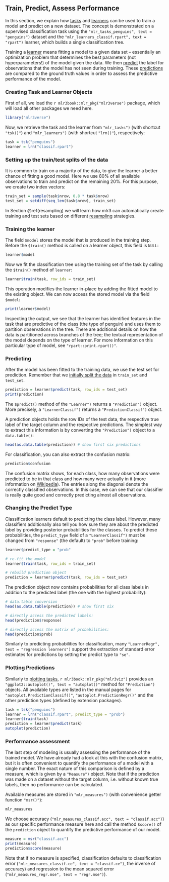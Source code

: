 ## Train, Predict, Assess Performance {#train-predict}

In this section, we explain how [tasks](#tasks) and [learners](#learners) can be used to train a model and predict on a new dataset.
The concept is demonstrated on a supervised classification task using the `"mlr_tasks_penguins", text = "penguins")` dataset and the `"mlr_learners_classif.rpart", text = "rpart")` learner, which builds a single classification tree.

Training a [learner](#learners) means fitting a model to a given data set -- essentially an optimization problem that determines the best parameters (not hyperparameters!) of the model given the data.
We then [predict](#predicting) the label for observations that the model has not seen during training.
These [predictions](#predicting) are compared to the ground truth values in order to assess the predictive performance of the model.

### Creating Task and Learner Objects {#train-predict-objects}

First of all, we load the `r mlr3book::mlr_pkg("mlr3verse")` package, which will load all other packages we need here.
```r
library("mlr3verse")
```

Now, we retrieve the task and the learner from `"mlr_tasks")` (with shortcut `"tsk()"`) and `"mlr_learners")` (with shortcut `"lrn()"`), respectively:

```r
task = tsk("penguins")
learner = lrn("classif.rpart")
```

### Setting up the train/test splits of the data {#split-data}

It is common to train on a majority of the data, to give the learner a better chance of fitting a good model.
Here we use 80% of all available observations to train and predict on the remaining 20%.
For this purpose, we create two index vectors:

```r
train_set = sample(task$nrow, 0.8 * task$nrow)
test_set = setdiff(seq_len(task$nrow), train_set)
```

In Section \@ref(resampling) we will learn how mlr3 can automatically create training and test sets based on different [resampling](#resampling) strategies.

### Training the learner {#training}

The field `$model` stores the model that is produced in the training step.
Before the `$train()` method is called on a learner object, this field is `NULL`:

```r
learner$model
```

Now we fit the classification tree using the training set of the task by calling the `$train()` method of `learner`:

```r
learner$train(task, row_ids = train_set)
```

This operation modifies the learner in-place by adding the fitted model to the existing object.
We can now access the stored model via the field `$model`:

```r
print(learner$model)
```

Inspecting the output, we see that the learner has identified features in the task that are predictive of the class (the type of penguin) and uses them to partition observations in the tree.
There are additional details on how the data is partitioned across branches of the tree; the textual representation of the model depends on the type of learner.
For more information on this particular type of model, see `"rpart::print.rpart()"`.

### Predicting {#predicting}

After the model has been fitted to the training data, we use the test set for prediction.
Remember that we [initially split the data](#split-data) in `train_set` and `test_set`.

```r
prediction = learner$predict(task, row_ids = test_set)
print(prediction)
```

The `$predict()` method of the `"Learner")` returns a `"Prediction")` object.
More precisely, a `"LearnerClassif")` returns a `"PredictionClassif")` object.

A prediction objects holds the row IDs of the test data, the respective true label of the target column and the respective predictions.
The simplest way to extract this information is by converting the `"Prediction")` object to a `data.table()`:

```r
head(as.data.table(prediction)) # show first six predictions
```

For classification, you can also extract the confusion matrix:

```r
prediction$confusion
```

The confusion matrix shows, for each class, how many observations were predicted to be in that class and how many were actually in it (more information on [Wikipedia](https://en.wikipedia.org/wiki/Confusion_matrix)).
The entries along the diagonal denote the correctly classified observations.
In this case, we can see that our classifier is really quite good and correctly predicting almost all observations.

### Changing the Predict Type {#predict-type}

Classification learners default to predicting the class label.
However, many classifiers additionally also tell you how sure they are about the predicted label by providing posterior probabilities for the classes.
To predict these probabilities, the `predict_type` field of a `"LearnerClassif")` must be changed from `"response"` (the default) to `"prob"` before training:

```r
learner$predict_type = "prob"

# re-fit the model
learner$train(task, row_ids = train_set)

# rebuild prediction object
prediction = learner$predict(task, row_ids = test_set)
```

The prediction object now contains probabilities for all class labels in addition to the predicted label (the one with the highest probability):

```r
# data.table conversion
head(as.data.table(prediction)) # show first six

# directly access the predicted labels:
head(prediction$response)

# directly access the matrix of probabilities:
head(prediction$prob)
```

Similarly to predicting probabilities for classification, many `"LearnerRegr", text = "regression learners")` support the extraction of standard error estimates for predictions by setting the predict type to `"se"`.


### Plotting Predictions {#autoplot-prediction}

Similarly to [plotting tasks](#autoplot-task), `r mlr3book::mlr_pkg("mlr3viz")` provides an `"ggplot2::autoplot()", text = "autoplot()"` method for `"Prediction")` objects.
All available types are listed in the manual pages for `"autoplot.PredictionClassif()"`, `"autoplot.PredictionRegr()"` and the other prediction types (defined by extension packages).

```r
task = tsk("penguins")
learner = lrn("classif.rpart", predict_type = "prob")
learner$train(task)
prediction = learner$predict(task)
autoplot(prediction)
```

### Performance assessment {#measure}

The last step of modeling is usually assessing the performance of the trained model.
We have already had a look at this with the confusion matrix, but it is often convenient to quantify the performance of a model with a single number.
The exact nature of this comparison is defined by a measure, which is given by a `"Measure")` object.
Note that if the prediction was made on a dataset without the target column, i.e. without known true labels, then no performance can be calculated.

Available measures are stored in `"mlr_measures")` (with convenience getter function `"msr()"`):

```r
mlr_measures
```

We choose accuracy (`"mlr_measures_classif.acc", text = "classif.acc")`) as our specific performance measure here and call the method `$score()` of the `prediction` object to quantify the predictive performance of our model.

```r
measure = msr("classif.acc")
print(measure)
prediction$score(measure)
```

Note that if no measure is specified, classification defaults to classification error (`"mlr_measures_classif.ce", text = "classif.ce")`, the inverse of accuracy) and regression to the mean squared error (`"mlr_measures_regr.mse", text = "regr.mse")`).
